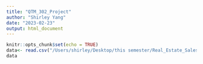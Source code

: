 ```yaml
---
title: "QTM_302_Project"
author: "Shirley Yang"
date: "2023-02-23"
output: html_document
---
```


```r
knitr::opts_chunk$set(echo = TRUE)
data<- read.csv("/Users/shirley/Desktop/this semester/Real_Estate_Sales_2001-2020_GL.csv")
data
```

```{}
```
